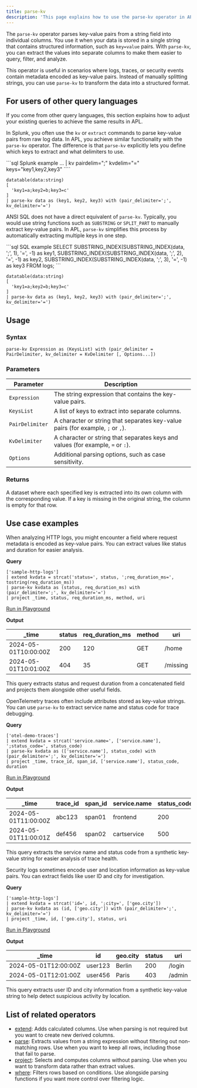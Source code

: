 ```yaml
---
title: parse-kv
description: 'This page explains how to use the parse-kv operator in APL.'
---
```


The `parse-kv` operator parses key-value pairs from a string field into individual columns. You use it when your data is stored in a single string that contains structured information, such as `key=value` pairs. With `parse-kv`, you can extract the values into separate columns to make them easier to query, filter, and analyze.

This operator is useful in scenarios where logs, traces, or security events contain metadata encoded as key-value pairs. Instead of manually splitting strings, you can use `parse-kv` to transform the data into a structured format.

## For users of other query languages

If you come from other query languages, this section explains how to adjust your existing queries to achieve the same results in APL.

<AccordionGroup>
<Accordion title="Splunk SPL users">

In Splunk, you often use the `kv` or `extract` commands to parse key-value pairs from raw log data. In APL, you achieve similar functionality with the `parse-kv` operator. The difference is that `parse-kv` explicitly lets you define which keys to extract and what delimiters to use.

<CodeGroup>
```sql Splunk example
... | kv pairdelim=";" kvdelim="=" keys="key1,key2,key3"
````

```kusto APL equivalent
datatable(data:string)
[
  'key1=a;key2=b;key3=c'
]
| parse-kv data as (key1, key2, key3) with (pair_delimiter=';', kv_delimiter='=')
```

</CodeGroup>

</Accordion>
<Accordion title="ANSI SQL users">

ANSI SQL does not have a direct equivalent of `parse-kv`. Typically, you would use string functions such as `SUBSTRING` or `SPLIT_PART` to manually extract key-value pairs. In APL, `parse-kv` simplifies this process by automatically extracting multiple keys in one step.

<CodeGroup>
```sql SQL example
SELECT
  SUBSTRING_INDEX(SUBSTRING_INDEX(data, ';', 1), '=', -1) as key1,
  SUBSTRING_INDEX(SUBSTRING_INDEX(data, ';', 2), '=', -1) as key2,
  SUBSTRING_INDEX(SUBSTRING_INDEX(data, ';', 3), '=', -1) as key3
FROM logs;
```

```kusto APL equivalent
datatable(data:string)
[
  'key1=a;key2=b;key3=c'
]
| parse-kv data as (key1, key2, key3) with (pair_delimiter=';', kv_delimiter='=')
```

</CodeGroup>

</Accordion>
</AccordionGroup>

## Usage

### Syntax

```kusto
parse-kv Expression as (KeysList) with (pair_delimiter = PairDelimiter, kv_delimiter = KvDelimiter [, Options...])
```

### Parameters

| Parameter        | Description                                                                     |
| ---------------- | ------------------------------------------------------------------------------- |
| `Expression`     | The string expression that contains the key-value pairs.                        |
| `KeysList`       | A list of keys to extract into separate columns.                                |
| `PairDelimiter` | A character or string that separates key-value pairs (for example, `;` or `,`). |
| `KvDelimiter`   | A character or string that separates keys and values (for example, `=` or `:`). |
| `Options`        | Additional parsing options, such as case sensitivity.                           |

### Returns

A dataset where each specified key is extracted into its own column with the corresponding value. If a key is missing in the original string, the column is empty for that row.

## Use case examples

<Tabs>
<Tab title="Log analysis">

When analyzing HTTP logs, you might encounter a field where request metadata is encoded as key-value pairs. You can extract values like status and duration for easier analysis.

**Query**

```kusto
['sample-http-logs']
| extend kvdata = strcat('status=', status, ';req_duration_ms=', tostring(req_duration_ms))
| parse-kv kvdata as (status, req_duration_ms) with (pair_delimiter=';', kv_delimiter='=')
| project _time, status, req_duration_ms, method, uri
```

[Run in Playground](https://play.axiom.co/axiom-play-qf1k/query?initForm=%7B%22apl%22%3A%22%5Bsample-http-logs%5D%20%7C%20extend%20kvdata%20%3D%20strcat%28status%3D%2C%20status%2C%20%3Breq_duration_ms%3D%2C%20tostring%28req_duration_ms%29%29%20%7C%20parse-kv%20kvdata%20as%20%28status%2C%20req_duration_ms%29%20with%20%28pair_delimiter%3D%27%3B%27%2C%20kv_delimiter%3D%27%3D%27%29%20%7C%20project%20_time%2C%20status%2C%20req_duration_ms%2C%20method%2C%20uri%22%7D)

**Output**

| _time               | status | req_duration_ms | method | uri      |
| -------------------- | ------ | ----------------- | ------ | -------- |
| 2024-05-01T10:00:00Z | 200    | 120               | GET    | /home    |
| 2024-05-01T10:01:00Z | 404    | 35                | GET    | /missing |

This query extracts status and request duration from a concatenated field and projects them alongside other useful fields.

</Tab>
<Tab title="OpenTelemetry traces">

OpenTelemetry traces often include attributes stored as key-value strings. You can use `parse-kv` to extract service name and status code for trace debugging.

**Query**

```kusto
['otel-demo-traces']
| extend kvdata = strcat('service.name=', ['service.name'], ';status_code=', status_code)
| parse-kv kvdata as (['service.name'], status_code) with (pair_delimiter=';', kv_delimiter='=')
| project _time, trace_id, span_id, ['service.name'], status_code, duration
```

[Run in Playground](https://play.axiom.co/axiom-play-qf1k/query?initForm=%7B%22apl%22%3A%22%5Botel-demo-traces%5D%20%7C%20extend%20kvdata%20%3D%20strcat%28service.name%3D%2C%20%5Bservice.name%5D%2C%20%3Bstatus_code%3D%2C%20status_code%29%20%7C%20parse-kv%20kvdata%20as%20%28%5Bservice.name%5D%2C%20status_code%29%20with%20%28pair_delimiter%3D%27%3B%27%2C%20kv_delimiter%3D%27%3D%27%29%20%7C%20project%20_time%2C%20trace_id%2C%20span_id%2C%20%5Bservice.name%5D%2C%20status_code%2C%20duration%22%7D)

**Output**

| _time               | trace_id | span_id | service.name | status_code | duration     |
| -------------------- | --------- | -------- | ------------ | ------------ | ------------ |
| 2024-05-01T11:00:00Z | abc123    | span01   | frontend     | 200          | 00:00:00.150 |
| 2024-05-01T11:00:01Z | def456    | span02   | cartservice  | 500          | 00:00:00.320 |

This query extracts the service name and status code from a synthetic key-value string for easier analysis of trace health.

</Tab>
<Tab title="Security logs">

Security logs sometimes encode user and location information as key-value pairs. You can extract fields like user ID and city for investigation.

**Query**

```kusto
['sample-http-logs']
| extend kvdata = strcat('id=', id, ';city=', ['geo.city'])
| parse-kv kvdata as (id, ['geo.city']) with (pair_delimiter=';', kv_delimiter='=')
| project _time, id, ['geo.city'], status, uri
```

[Run in Playground](https://play.axiom.co/axiom-play-qf1k/query?initForm=%7B%22apl%22%3A%22%5Bsample-http-logs%5D%20%7C%20extend%20kvdata%20%3D%20strcat%28id%3D%2C%20id%2C%20%3Bcity%3D%2C%20%5Bgeo.city%5D%29%20%7C%20parse-kv%20kvdata%20as%20%28id%2C%20%5Bgeo.city%5D%29%20with%20%28pair_delimiter%3D%27%3B%27%2C%20kv_delimiter%3D%27%3D%27%29%20%7C%20project%20_time%2C%20id%2C%20%5Bgeo.city%5D%2C%20status%2C%20uri%22%7D)

**Output**

| _time               | id      | geo.city | status | uri    |
| -------------------- | ------- | -------- | ------ | ------ |
| 2024-05-01T12:00:00Z | user123 | Berlin   | 200    | /login |
| 2024-05-01T12:01:00Z | user456 | Paris    | 403    | /admin |

This query extracts user ID and city information from a synthetic key-value string to help detect suspicious activity by location.

</Tab>
</Tabs>

## List of related operators

- [extend](/apl/tabular-operators/extend-operator): Adds calculated columns. Use when parsing is not required but you want to create new derived columns.
- [parse](/apl/tabular-operators/parse-operator): Extracts values from a string expression without filtering out non-matching rows. Use when you want to keep all rows, including those that fail to parse.
- [project](/apl/tabular-operators/project-operator): Selects and computes columns without parsing. Use when you want to transform data rather than extract values.
- [where](/apl/tabular-operators/where-operator): Filters rows based on conditions. Use alongside parsing functions if you want more control over filtering logic.
